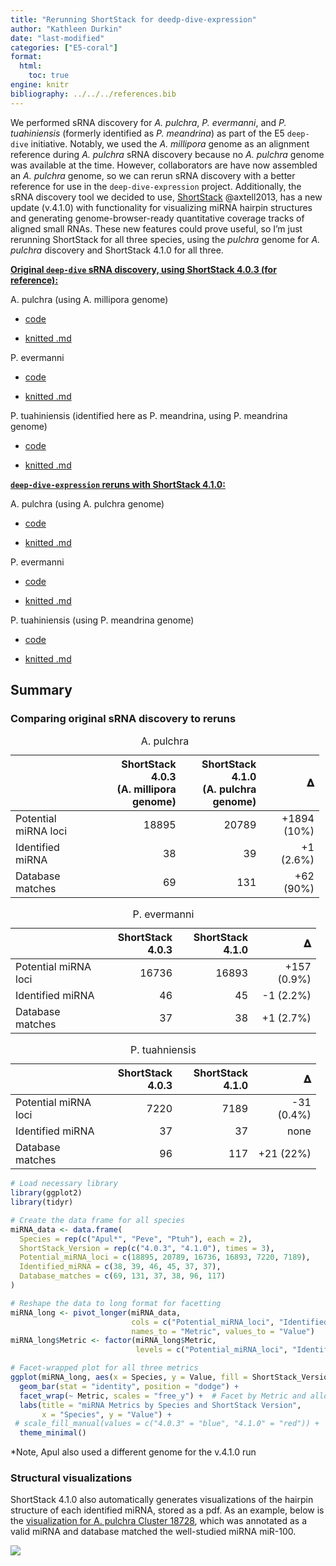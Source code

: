 ```yaml
---
title: "Rerunning ShortStack for deedp-dive-expression"
author: "Kathleen Durkin"
date: "last-modified"
categories: ["E5-coral"]
format:
  html:
    toc: true
engine: knitr
bibliography: ../../../references.bib
---
```


We performed sRNA discovery for *A. pulchra*, *P. evermanni*, and *P. tuahiniensis* (formerly identified as *P. meandrina*) as part of the E5 `deep-dive` initiative. Notably, we used the *A. millipora* genome as an alignment reference during *A. pulchra* sRNA discovery because no *A. pulchra* genome was available at the time. However, collaborators are have now assembled an *A. pulchra* genome, so we can rerun sRNA discovery with a better reference for use in the `deep-dive-expression` project. Additionally, the sRNA discovery tool we decided to use, [ShortStack](https://github.com/MikeAxtell/ShortStack) @axtell2013, has a new update (v.4.1.0) with functionality for visualizing miRNA hairpin structures and generating genome-browser-ready quantitative coverage tracks of aligned small RNAs. These new features could prove useful, so I'm just rerunning ShortStack for all three species, using the *pulchra* genome for *A. pulchra* discovery and ShortStack 4.1.0 for all three.

[**Original `deep-dive` sRNA discovery, using ShortStack 4.0.3 (for reference):**]{.underline}

A. pulchra (using A. millipora genome)

-   [code](https://github.com/urol-e5/deep-dive/blob/main/D-Apul/code/13.2.1-Apul-sRNAseq-ShortStack-31bp-fastp-merged-cnidarian_miRBase.Rmd)

-   [knitted .md](https://github.com/urol-e5/deep-dive/blob/main/D-Apul/code/13.2.1-Apul-sRNAseq-ShortStack-31bp-fastp-merged-cnidarian_miRBase.md)

P. evermanni

-   [code](https://github.com/urol-e5/deep-dive/blob/main/E-Peve/code/08.2-Peve-sRNAseq-ShortStack-31bp-fastp-merged.Rmd)

-   [knitted .md](https://github.com/urol-e5/deep-dive/blob/main/E-Peve/code/08.2-Peve-sRNAseq-ShortStack-31bp-fastp-merged.md)

P. tuahiniensis (identified here as P. meandrina, using P. meandrina genome)

-   [code](https://github.com/urol-e5/deep-dive/blob/main/F-Pmea/code/13.2.1-Pmea-sRNAseq-ShortStack-31bp-fastp-merged-cnidarian_miRBase.Rmd)

-   [knitted .md](https://github.com/urol-e5/deep-dive/blob/main/F-Pmea/code/13.2.1-Pmea-sRNAseq-ShortStack-31bp-fastp-merged-cnidarian_miRBase.md)

[**`deep-dive-expression` reruns with ShortStack 4.1.0:**]{.underline}

A. pulchra (using A. pulchra genome)

-   [code](https://github.com/urol-e5/deep-dive-expression/blob/main/D-Apul/code/11-Apul-sRNA-ShortStack_4.1.0-pulchra_genome.Rmd)

-   [knitted .md](https://github.com/urol-e5/deep-dive-expression/blob/main/D-Apul/code/11-Apul-sRNA-ShortStack_4.1.0-pulchra_genome.md)

P. evermanni

-   [code](https://github.com/urol-e5/deep-dive-expression/blob/main/E-Peve/code/05-Peve-sRNA-ShortStack_4.1.0.Rmd)

-   [knitted .md](https://github.com/urol-e5/deep-dive-expression/blob/main/E-Peve/code/05-Peve-sRNA-ShortStack_4.1.0.md)

P. tuahiniensis (using P. meandrina genome)

-   [code](https://github.com/urol-e5/deep-dive-expression/blob/main/F-Ptuh/code/05-Ptuh-sRNA-ShortStack_4.1.0.Rmd)

-   [knitted .md](https://github.com/urol-e5/deep-dive-expression/blob/main/F-Ptuh/code/05-Ptuh-sRNA-ShortStack_4.1.0.md)

## Summary

### Comparing original sRNA discovery to reruns

+----------------------+-----------------------+---------------------+---------------+
|                      | ShortStack 4.0.3\     | ShortStack 4.1.0\   | 𝚫             |
|                      | (A. millipora genome) | (A. pulchra genome) |               |
+======================+======================:+====================:+==============:+
| Potential miRNA loci | 18895                 | 20789               | +1894 (10%)   |
+----------------------+-----------------------+---------------------+---------------+
| Identified miRNA     | 38                    | 39                  | +1 (2.6%)     |
+----------------------+-----------------------+---------------------+---------------+
| Database matches     | 69                    | 131                 | +62 (90%)     |
+----------------------+-----------------------+---------------------+---------------+

: A. pulchra

+----------------------+------------------+------------------+---------------+
|                      | ShortStack 4.0.3 | ShortStack 4.1.0 | 𝚫             |
+======================+=================:+=================:+==============:+
| Potential miRNA loci | 16736            | 16893            | +157 (0.9%)   |
+----------------------+------------------+------------------+---------------+
| Identified miRNA     | 46               | 45               | -1 (2.2%)     |
+----------------------+------------------+------------------+---------------+
| Database matches     | 37               | 38               | +1 (2.7%)     |
+----------------------+------------------+------------------+---------------+

: P. evermanni

+----------------------+------------------+------------------+---------------+
|                      | ShortStack 4.0.3 | ShortStack 4.1.0 | 𝚫             |
+======================+=================:+=================:+==============:+
| Potential miRNA loci | 7220             | 7189             | -31 (0.4%)    |
+----------------------+------------------+------------------+---------------+
| Identified miRNA     | 37               | 37               | none          |
+----------------------+------------------+------------------+---------------+
| Database matches     | 96               | 117              | +21 (22%)     |
+----------------------+------------------+------------------+---------------+

: P. tuahniensis

```r
# Load necessary library
library(ggplot2)
library(tidyr)

# Create the data frame for all species
miRNA_data <- data.frame(
  Species = rep(c("Apul*", "Peve", "Ptuh"), each = 2),
  ShortStack_Version = rep(c("4.0.3", "4.1.0"), times = 3),
  Potential_miRNA_loci = c(18895, 20789, 16736, 16893, 7220, 7189),
  Identified_miRNA = c(38, 39, 46, 45, 37, 37),
  Database_matches = c(69, 131, 37, 38, 96, 117)
)

# Reshape the data to long format for facetting
miRNA_long <- pivot_longer(miRNA_data,
                           cols = c("Potential_miRNA_loci", "Identified_miRNA", "Database_matches"),
                           names_to = "Metric", values_to = "Value")
miRNA_long$Metric <- factor(miRNA_long$Metric, 
                            levels = c("Potential_miRNA_loci", "Identified_miRNA", "Database_matches"))

# Facet-wrapped plot for all three metrics
ggplot(miRNA_long, aes(x = Species, y = Value, fill = ShortStack_Version)) +
  geom_bar(stat = "identity", position = "dodge") +
  facet_wrap(~ Metric, scales = "free_y") +  # Facet by Metric and allow different y-axis scales
  labs(title = "miRNA Metrics by Species and ShortStack Version",
       x = "Species", y = "Value") +
 # scale_fill_manual(values = c("4.0.3" = "blue", "4.1.0" = "red")) +
  theme_minimal()
```

\*Note, Apul also used a different genome for the v.4.1.0 run

### Structural visualizations

ShortStack 4.1.0 also automatically generates visualizations of the hairpin structure of each identified miRNA, stored as a pdf. As an example, below is the [visualization for A. pulchra Cluster 18728](https://github.com/urol-e5/deep-dive-expression/blob/main/D-Apul/output/11-Apul-sRNA-ShortStack_4.1.0-pulchra_genome/ShortStack_out/strucVis/Cluster_18728.ps.pdf), which was annotated as a valid miRNA and database matched the well-studied miRNA miR-100.\

![](images/Cluster_18728.ps.jpg)

